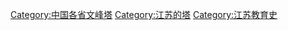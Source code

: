 [[Category:中国各省文峰塔|Category:中国各省文峰塔]]
[[Category:江苏的塔|Category:江苏的塔]]
[[Category:江苏教育史|Category:江苏教育史]]